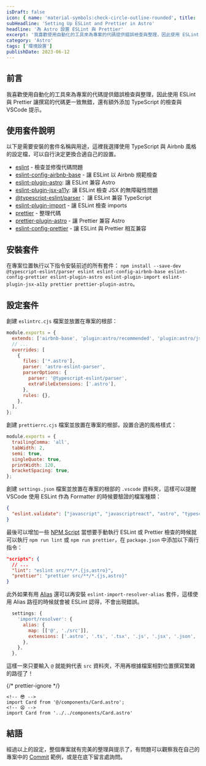 ```yaml
---
isDraft: false
icon: { name: 'material-symbols:check-circle-outline-rounded', title: '圓框中有打勾的符號' }
subHeadline: 'Setting Up ESLint and Prettier in Astro'
headline: '為 Astro 設置 ESLint 與 Prettier'
excerpt: '我喜歡使用自動化的工具來為專案的代碼提供錯誤檢查與整理，因此使用 ESLint 與 Prettier 讓撰寫的代碼更一致無錯，還有額外添加 TypeScript 的檢查與 VSCode 提示，本篇文章有詳細的教學範例引導你在 Astro 中安裝 ESLint 與 Prettier 套件。'
category: 'Astro'
tags: ['環境設置']
publishDate: 2023-06-12
---
```


## 前言

我喜歡使用自動化的工具來為專案的代碼提供錯誤檢查與整理，因此使用 ESLint 與 Prettier 讓撰寫的代碼更一致無錯，還有額外添加 TypeScript 的檢查與 VSCode 提示。

## 使用套件說明

以下是需要安裝的套件名稱與用途，這裡我選擇使用 TypeScript 與 Airbnb 風格的設定檔，可以自行決定更換合適自己的設置。

- [eslint](https://eslint.org/) - 檢查並修復代碼問題
- [eslint-config-airbnb-base](https://github.com/airbnb/javascript) - 讓 ESLint 以 Airbnb 規範檢查
- [eslint-plugin-astro](https://github.com/ota-meshi/eslint-plugin-astro): 讓 ESLint 兼容 Astro
- [eslint-plugin-jsx-a11y](https://github.com/jsx-eslint/eslint-plugin-jsx-a11y): 讓 ESLint 檢查 JSX 的無障礙性問題
- [@typescript-eslint/parser](https://github.com/typescript-eslint/typescript-eslint)： 讓 ESLint 兼容 TypeScript
- [eslint-plugin-import](https://github.com/import-js/eslint-plugin-import) - 讓 ESLint 檢查 imports
- [prettier](https://prettier.io/) - 整理代碼
- [prettier-plugin-astro](https://github.com/withastro/prettier-plugin-astro) - 讓 Prettier 兼容 Astro
- [eslint-config-prettier](https://github.com/prettier/eslint-config-prettier) - 讓 ESLint 與 Prettier 相互兼容

## 安裝套件

在專案位置執行以下指令安裝前述的所有套件： `npm install --save-dev @typescript-eslint/parser eslint eslint-config-airbnb-base eslint-config-prettier eslint-plugin-astro eslint-plugin-import eslint-plugin-jsx-a11y prettier prettier-plugin-astro`。

## 設定套件

創建 `eslintrc.cjs` 檔案並放置在專案的根部：

```js
module.exports = {
  extends: ['airbnb-base', 'plugin:astro/recommended', 'plugin:astro/jsx-a11y-recommended', 'prettier'],
  // ...
  overrides: [
    {
      files: ['*.astro'],
      parser: 'astro-eslint-parser',
      parserOptions: {
        parser: '@typescript-eslint/parser',
        extraFileExtensions: ['.astro'],
      },
      rules: {},
    },
  ],
};
```

創建 `prettierrc.cjs` 檔案並放置在專案的根部，設置合適的風格樣式：

```js
module.exports = {
  trailingComma: 'all',
  tabWidth: 2,
  semi: true,
  singleQuote: true,
  printWidth: 120,
  bracketSpacing: true,
};
```

創建 `settings.json` 檔案並放置在專案的根部的 `.vscode` 資料夾，這樣可以提醒 VSCode 使用 ESLint 作為 Formatter 的時候要驗證的檔案種類：

```json
{
  "eslint.validate": ["javascript", "javascriptreact", "astro", "typescript", "typescriptreact"]
}
```

最後可以增加一些 [NPM Script](https://docs.npmjs.com/cli/v9/using-npm/scripts) 當想要手動執行 ESLint 或 Prettier 檢查的時候就可以執行 `npm run lint` 或 `npm run prettier`，在 `package.json` 中添加以下兩行指令：

```json
"scripts": {
  // ...
  "lint": "eslint src/**/*.{js,astro}",
  "prettier": "prettier src/**/*.{js,astro}"
}
```

此外如果有用 [Alias](https://docs.astro.build/en/guides/aliases/) 還可以再安裝 `eslint-import-resolver-alias` 套件，這樣使用 Alias 路徑的時候就會被 ESLint 認得，不會出現錯誤。

```js
  settings: {
    'import/resolver': {
      alias: {
        map: [['@', './src']],
        extensions: ['.astro', '.ts', '.tsx', '.js', '.jsx', '.json', '.vue'],
      },
    },
  },
```

這樣一來只要輸入 `@` 就能夠代表 `src` 資料夾，不用再根據檔案相對位置撰寫繁雜的路徑了！

{/* prettier-ignore */}
```astro
<!-- 😎 -->
import Card from '@/components/Card.astro';
<!-- 😫 -->
import Card from '../../components/Card.astro'
```

## 結語

經過以上的設定，整個專案就有完美的整理與提示了，有問題可以觀察我在自己的專案中的 [Commit](https://github.com/riceball-tw/wei-wei-web/commit/09005f3a1021dd5b1f27bb8a24679d96cca3b04e) 範例，或是在底下留言處詢問。
